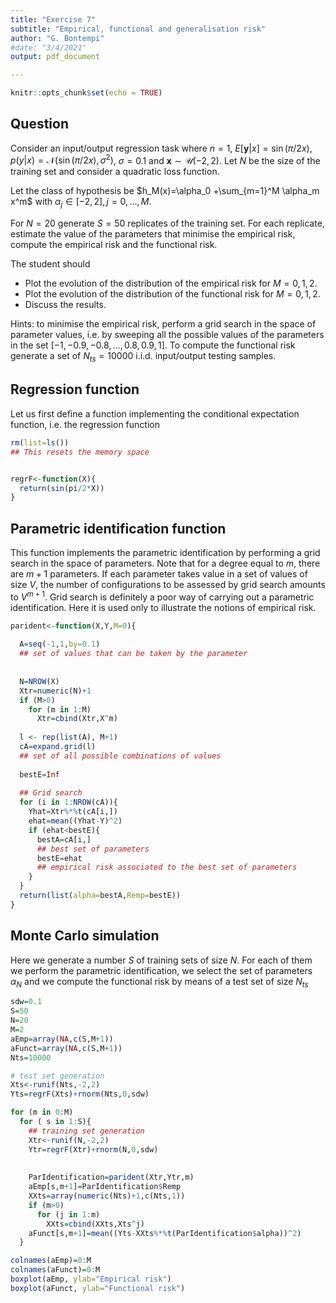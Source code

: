 ```yaml
---
title: "Exercise 7"
subtitle: "Empirical, functional and generalisation risk"
author: "G. Bontempi"
#date: "3/4/2021"
output: pdf_document

---
```


```r
knitr::opts_chunk$set(echo = TRUE)
```

## Question
Consider an input/output regression task where $n=1$, 
$E[{\mathbf y}|x]=\sin( \pi/2 x)$,  $p(y|x) = {\mathcal N} (\sin( \pi/2 x),\sigma^2)$,
$\sigma=0.1$ and ${\mathbf x} \sim {\mathcal U}(-2,2)$. Let $N$ be the size of the training set
and consider a quadratic loss function.

Let the class of hypothesis be $h_M(x)=\alpha_0 +\sum_{m=1}^M \alpha_m x^m$ with
$\alpha_j \in [-2,2], j=0,\dots,M$.

For $N=20$ generate $S=50$ replicates of the training set.
For each replicate, estimate the value of the parameters that minimise the empirical risk, 
compute the empirical risk and the functional risk.

The student should

* Plot the evolution of the distribution of the empirical risk for $M=0,1,2$.
* Plot the evolution of the distribution of the functional risk for $M=0,1,2$.
* Discuss the results.


Hints: to minimise the empirical risk, perform a grid search in the space of 
parameter values, i.e.  by sweeping all the possible values of the parameters in the set
$[-1,-0.9,-0.8,\dots,0.8,0.9,1]$.  To compute the functional risk generate a set of $N_{ts}=10000$ i.i.d. input/output testing samples.


## Regression function

Let us first define a function implementing the
conditional expectation function, i.e. the regression function



```r

rm(list=ls()) 
## This resets the memory space


regrF<-function(X){
  return(sin(pi/2*X))
}

```

## Parametric identification function

This function implements the parametric identification by performing
a grid search in the space of parameters.
Note that for a degree equal to $m$, there are $m+1$ parameters.
If each parameter takes value in a set of values of size $V$, the number
of configurations to be assessed by grid search amounts to $V^{m+1}$. Grid search is definitely
a poor way of carrying out a parametric identification. Here it is used only
to illustrate the notions of empirical risk.

```r


parident<-function(X,Y,M=0){
  
  A=seq(-1,1,by=0.1)
  ## set of values that can be taken by the parameter
  
  
  N=NROW(X)
  Xtr=numeric(N)+1
  if (M>0)
    for (m in 1:M)
      Xtr=cbind(Xtr,X^m)
  
  l <- rep(list(A), M+1)
  cA=expand.grid(l)   
  ## set of all possible combinations of values
  
  bestE=Inf
  
  ## Grid search
  for (i in 1:NROW(cA)){
    Yhat=Xtr%*%t(cA[i,])
    ehat=mean((Yhat-Y)^2)
    if (ehat<bestE){
      bestA=cA[i,]
      ## best set of parameters
      bestE=ehat
      ## empirical risk associated to the best set of parameters
    }
  }
  return(list(alpha=bestA,Remp=bestE))
}
```


## Monte Carlo simulation

Here we generate a number $S$ of training sets of size $N$.
For each of them we perform the parametric identification, we select
the set of parameters $\alpha_N$ and we compute the functional risk 
by means of a test set of size $N_{ts}$

```r

sdw=0.1
S=50
N=20
M=2
aEmp=array(NA,c(S,M+1))
aFunct=array(NA,c(S,M+1))
Nts=10000

# test set generation
Xts<-runif(Nts,-2,2) 
Yts=regrF(Xts)+rnorm(Nts,0,sdw) 

for (m in 0:M)
  for ( s in 1:S){
    ## training set generation
    Xtr<-runif(N,-2,2) 
    Ytr=regrF(Xtr)+rnorm(N,0,sdw) 
    
    
    ParIdentification=parident(Xtr,Ytr,m)
    aEmp[s,m+1]=ParIdentification$Remp
    XXts=array(numeric(Nts)+1,c(Nts,1))
    if (m>0)
      for (j in 1:m)
        XXts=cbind(XXts,Xts^j)
    aFunct[s,m+1]=mean((Yts-XXts%*%t(ParIdentification$alpha))^2)
  }

colnames(aEmp)=0:M
colnames(aFunct)=0:M
boxplot(aEmp, ylab="Empirical risk")
boxplot(aFunct, ylab="Functional risk")

```
